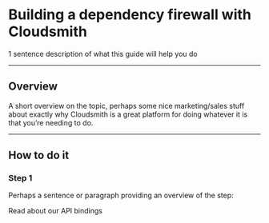 
# Building a dependency firewall with Cloudsmith

1 sentence description of what this guide will help you do

---

## Overview

A short overview on the topic, perhaps some nice marketing/sales stuff about exactly why Cloudsmith is a great platform for doing whatever it is that you’re needing to do.

---

## How to do it

### Step 1

Perhaps a sentence or paragraph providing an overview of the step:

<GuideLink href="/api/api-bindings">Read about our API bindings</GuideLink>
